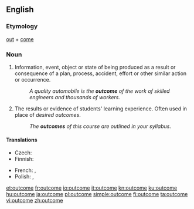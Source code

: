 {{wikipedia}}
==English==

===Etymology===
[[out]] + [[come]]

===Noun===
{{en-noun}}

# Information, event, object or state of being produced as a result or consequence of a plan, process, accident, effort or other similar action or occurrence.
#: ''A quality automobile is the '''outcome''' of the work of skilled engineers and thousands of workers.''
# {{context|education}} The results or evidence of students' learning experience. Often used in place of ''desired outcomes''.
#: ''The '''outcomes''' of this course are outlined in your syllabus.''

====Translations====
{{trans-top|result}}
* Czech: {{t+|cs|výsledek|m}}
* Finnish: {{t+|fi|tulos}}
{{trans-mid}}
* French: {{t+|fr|issue|f}}, {{t+|fr|résultat|m}}
* Polish: {{t+|pl|rezultat}},  {{t|pl|wynik}}
{{trans-bottom}}

[[et:outcome]]
[[fr:outcome]]
[[io:outcome]]
[[it:outcome]]
[[kn:outcome]]
[[ku:outcome]]
[[hu:outcome]]
[[ja:outcome]]
[[pl:outcome]]
[[simple:outcome]]
[[fi:outcome]]
[[ta:outcome]]
[[vi:outcome]]
[[zh:outcome]]